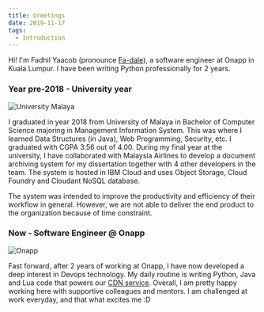 ```yaml
---
title: Greetings
date: 2019-11-17
tags:
  - Introduction
---
```


Hi! I'm Fadhil Yaacob (pronounce [Fa-dale](https://www.howtopronounce.com/fadale/)), a software engineer at Onapp in Kuala Lumpur. I have been writing Python professionally for 2 years.

### Year pre-2018 - University year

![University Malaya](./um.png)

I graduated in year 2018 from University of Malaya in Bachelor of Computer Science majoring in Management Information System. This was where I learned Data Structures (in Java), Web Programming, Security, etc. I graduated with CGPA 3.56 out of 4.00. During my final year at the university, I have collaborated with Malaysia Airlines to develop a document archiving system for my dissertation together with 4 other developers in the team. The system is hosted in IBM Cloud and uses Object Storage, Cloud Foundry and Cloudant NoSQL database. 

The system was intended to improve the productivity and efficiency of their workflow in general. However, we are not able to deliver the end product to the organization because of time constraint.

### Now - Software Engineer @ Onapp

![Onapp](./onapp.png)

Fast forward, after 2 years of working at Onapp, I have now developed a deep interest in Devops technology. My daily routine is writing Python, Java and Lua code that powers our [CDN service](https://onapp.com/onapp-cdn/). Overall, I am pretty happy working here with supportive colleagues and mentors. I am challenged at work everyday, and that what excites me :D